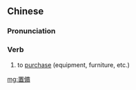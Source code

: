 {{also|置备}}
==Chinese==
{{zh-forms|s=置备}}

===Pronunciation===
{{zh-pron
|m=zhìbèi
|c=zi3 bei6
|mn=qz,xm,zz:tì-pī
|cat=v
}}

===Verb===
{{zh-verb}}

# to [[purchase]] (equipment, furniture, etc.)

[[mg:置備]]